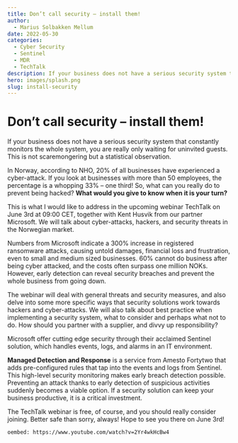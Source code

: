 ```yaml
---
title: Don’t call security – install them!
author:
  - Marius Solbakken Mellum
date: 2022-05-30
categories:
  - Cyber Security
  - Sentinel
  - MDR
  - TechTalk
description: If your business does not have a serious security system that constantly monitors the whole system, you are really only waiting for uninvited guests. This is not scaremongering but a statistical observation.
hero: images/splash.png
slug: install-security
---
```


# Don’t call security – install them!

If your business does not have a serious security system that constantly monitors the whole system, you are really only waiting for uninvited guests. 
This is not scaremongering but a statistical observation.

In Norway, according to NHO, 20% of all businesses have experienced a cyber-attack. If you look at businesses with more than 50 employees, the percentage is a whopping 33% – one third! So, what can you really do to prevent being hacked? **What would you give to know when it is your turn?**

This is what I would like to address in the upcoming webinar TechTalk on June 3rd at 09:00 CET, together with Kent Husvik from our partner Microsoft. We will talk about cyber-attacks, hackers, and security threats in the Norwegian market.

Numbers from Microsoft indicate a 300% increase in registered ransomware attacks, causing untold damages, financial loss and frustration, even to small and medium sized businesses. 60% cannot do business after being cyber attacked, and the costs often surpass one million NOKs. However, early detection can reveal security breaches and prevent the whole business from going down.

The webinar will deal with general threats and security measures, and also delve into some more specific ways that security solutions work towards hackers and cyber-attacks. We will also talk about best practice when implementing a security system, what to consider and perhaps what not to do. How should you partner with a supplier, and divvy up responsibility?

Microsoft offer cutting edge security through their acclaimed Sentinel solution, which handles events, logs, and alarms in an IT environment.

**Managed Detection and Response** is a service from Amesto Fortytwo that adds pre-configured rules that tap into the events and logs from Sentinel. This high-level security monitoring makes early breach detection possible. Preventing an attack thanks to early detection of suspicious activities suddenly becomes a viable option. If a security solution can keep your business productive, it is a critical investment.

The TechTalk webinar is free, of course, and you should really consider joining. Better safe than sorry, always! Hope to see you there on June 3rd!

`oembed: https://www.youtube.com/watch?v=2Yr4wkHcBw4`
